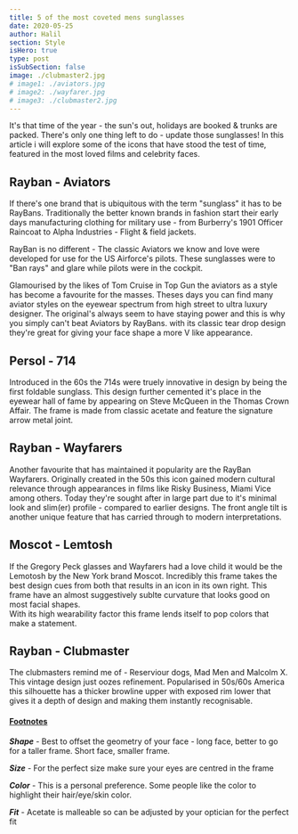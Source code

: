 ```yaml
---
title: 5 of the most coveted mens sunglasses
date: 2020-05-25
author: Halil
section: Style
isHero: true
type: post
isSubSection: false
image: ./clubmaster2.jpg
# image1: ./aviators.jpg
# image2: ./wayfarer.jpg
# image3: ./clubmaster2.jpg
---
```




It's that time of the year - the sun's out, holidays are booked & trunks are packed. There's only
one thing left to do - update those sunglasses! In this article i will explore some of the icons 
that have stood the test of time, featured in the most loved films and celebrity faces.

## Rayban - Aviators

<Aviator />
<ShopBtn text={`Shop`} url={`http://tidd.ly/6e9a6afa`} />

If there's one brand that is ubiquitous with the term "sunglass" it has to be RayBans. Traditionally the better
known brands in fashion start their early days manufacturing clothing for military use -
from Burberry's 1901 Officer Raincoat to Alpha Industries - Flight & field jackets. 

RayBan is no different - The classic Aviators we know and love were developed for use for the US Airforce's
pilots. These sunglasses were to "Ban rays" and glare while pilots were in the cockpit.

Glamourised by the likes of Tom Cruise in Top Gun the aviators as a style has become a favourite for the masses. 
Theses days you can find many aviator styles on the eyewear spectrum from high street to ultra luxury designer. 
The original's always seem to have staying power and this is why you simply can't beat Aviators by RayBans.
with its classic tear drop design they're great for giving your face shape a more V like appearance.


## Persol - 714

<Persol />
<ShopBtn text={`Shop`} url={`http://tidd.ly/d2aafa8d`} />

Introduced in the 60s the 714s were truely innovative in design by being the first foldable sunglass.
This design further cemented it's place in the eyewear hall of fame by appearing on Steve McQueen in the 
Thomas Crown Affair. The frame is made from classic acetate and feature the signature arrow metal joint.    

## Rayban - Wayfarers

<Wayfarer />
<ShopBtn text={`Shop`} url={`http://tidd.ly/a9d9ec8b`} />

Another favourite that has maintained it popularity are the RayBan Wayfarers. 
Originally created in the 50s this icon gained modern cultural relevance through appearances in films like 
Risky Business, Miami Vice among others.
Today they're sought after in large part due to it's minimal look and slim(er) profile - compared to
earlier designs. The front angle tilt is another unique feature that has carried through to modern interpretations.

## Moscot - Lemtosh

<Moscot />

If the Gregory Peck glasses and Wayfarers had a love child it would be the Lemotosh by the New York brand Moscot. 
Incredibly this frame takes the best design cues from both that results in an icon in its own right. 
This frame have an almost suggestively sublte curvature that looks good on most facial shapes.   
With its high wearability factor this frame lends itself to pop colors that make a statement.

## Rayban - Clubmaster

<Clubmaster />
<ShopBtn text={`Shop`} url={`http://tidd.ly/ac79edb6`} />

The clubmasters remind me of - Reserviour dogs, Mad Men and Malcolm X.
This vintage design just oozes refinement. Popularised in 50s/60s America this silhouette has a thicker browline upper
with exposed rim lower that gives it a depth of design and making them instantly recognisable.

#### <u>Footnotes</u>

***Shape*** - Best to offset the geometry of your face  - long face, better to go for a taller frame. Short face, smaller frame.  

***Size*** - For the perfect size make sure your eyes are centred in the frame  

***Color*** - This is a personal preference. Some people like the color to highlight their hair/eye/skin color.  

***Fit*** - Acetate is malleable so can be adjusted by your optician for the perfect fit  
